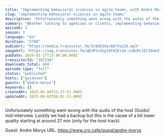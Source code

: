 ```yaml
---
title: "Implementing behavioral sciences in agile teams, with André Morys (konversionsKRAFT)"
slug: "implementing-behavioral-sciences-in-agile-teams"
description: "Unfortunately something went wrong with the audio of the host (Guido) mid-interview. Luckily we had a backup but this is the cause of a bit lower quality starting at around 27 min (only for the host track).\n\nGuest: Andre Morys URL: https://www.cro.cafe/guest/andre-morys"
summary: "Whether talking to agencies or clients, implementing behavioral sciences in agile teams seems to be a struggle that many companies face. Together with André Morys, owner of konversionsKRAFT I explore why this is the case and what optimization teams can do to overcome this."
episode: 1
season: 2
language: "en"
duration: "2700"
audioUrl: "https://media.transistor.fm/3c9d339a/687fe226.mp3"
imageUrl: "https://img.transistor.fm/qRJPtvSSgl6FmIEs1U-ziNxPLlEl39ok4YhU1q-Npec/rs:fill:0:0:1/w:1400/h:1400/q:60/mb:500000/aHR0cHM6Ly9pbWct/dXBsb2FkLXByb2R1/Y3Rpb24udHJhbnNp/c3Rvci5mbS85ZGIw/N2I1NmNhNjJlOGRj/Y2Y2MWE0NWNhNTNl/YWUyNy5qcGVn.webp"
pubDate: 2020-01-27T23:00:00.000Z
transistorId: "187234"
downloads_total: 604
episode_type: "full"
status: "published"
hosts: ["gxjansen"]
guests: ["andre-morys"]
keywords: []
createdAt: 2025-06-04T21:37:51.000Z
updatedAt: 2025-08-02T06:01:51.000Z
---
```


Unfortunately something went wrong with the audio of the host (Guido) mid-interview. Luckily we had a backup but this is the cause of a bit lower quality starting at around 27 min (only for the host track).

Guest: Andre Morys URL: https://www.cro.cafe/guest/andre-morys
